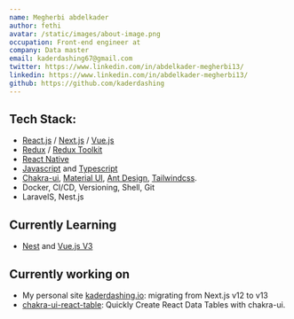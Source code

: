 ```yaml
---
name: Megherbi abdelkader
author: fethi
avatar: /static/images/about-image.png
occupation: Front-end engineer at
company: Data master
email: kaderdashing67@gmail.com
twitter: https://www.linkedin.com/in/abdelkader-megherbi13/
linkedin: https://www.linkedin.com/in/abdelkader-megherbi13/
github: https://github.com/kaderdashing
---
```


## Tech Stack:

- [React.js](https://react.dev) / [Next.js](https://nextjs.org/) / [Vue.js](https://vuejs.org/)
- [Redux](https://redux.js.org/) / [Redux Toolkit](https://redux-toolkit.js.org/)
- [React Native](https://reactnative.dev/)
- [Javascript](https://www.javascript.com/) and [Typescript](https://www.typescriptlang.org/)
- [Chakra-ui](https://chakra-ui.com/), [Material UI](https://mui.com/), [Ant Design](https://ant.design/), [Tailwindcss](https://tailwindcss.com/).
- Docker, CI/CD, Versioning, Shell, Git
- LaravelS, Nest.js

## Currently Learning

- [Nest](https://nestjs.com/) and [Vue.js V3](https://vuejs.org/)

## Currently working on

- My personal site [kaderdashing.io](/): migrating from Next.js v12 to v13
- [chakra-ui-react-table](https://github.com/dr1tch/chakra-ui-mantine-react-table): Quickly Create React Data Tables with chakra-ui.

